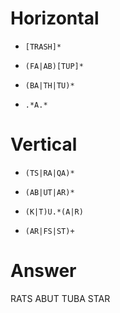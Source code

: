 # Horizontal
  
  * `[TRASH]*`
  
  * `(FA|AB)[TUP]*`
  
  * `(BA|TH|TU)*`
  
  * `.*A.*`
  
# Vertical

  * `(TS|RA|QA)*`
  
  * `(AB|UT|AR)*`
  
  * `(K|T)U.*(A|R)`
  
  * `(AR|FS|ST)+`
  
# Answer

RATS
ABUT
TUBA
STAR